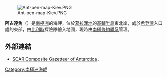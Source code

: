 {{unreferenced|time=2013-10-27T05:35:36+00:00}}
[[Image:Ant-pen-map-Kiev.PNG|thumb]]

{{Coord|65|2|S|63|41|W|display=title}}

'''阿古達角'''（{{lang-de|Aguda Point}}）是[[南極洲|南極洲]]的海岬，位於[[葛拉漢地|葛拉漢地]]的[[基輔半島|基輔半島]]東北岸，處於[[希登灣|希登灣]]入口處的東部，由[[比利時|比利時]]探險隊繪入地圖，現時由[[南極條約體系|南極條約體系]]管理。

==外部連結==
* [http://data.aad.gov.au/aadc/gaz/scar/ SCAR Composite Gazetteer of Antarctica] {{WebCite|url=https://www.webcitation.org/5ug2CfC7m?url=http://data.aad.gov.au/aadc/gaz/scar/ |date=20101202140255 |dateformat=iso }}.

{{DEFAULTSORT:Aguda Point}}
[[Category:南極洲海岬|Category:南極洲海岬]]


{{DancoCoast-geo-stub}}